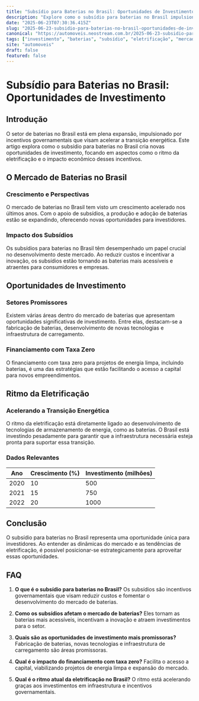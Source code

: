 ```yaml
---
title: "Subsídio para Baterias no Brasil: Oportunidades de Investimento"
description: "Explore como o subsídio para baterias no Brasil impulsiona o mercado, com foco em oportunidades de investimento e o ritmo da eletrificação."
date: "2025-06-23T07:30:36.415Z"
slug: "2025-06-23-subsidio-para-baterias-no-brasil-oportunidades-de-investimento"
canonical: "https://automoveis.neostream.com.br/2025-06-23-subsidio-para-baterias-no-brasil-oportunidades-de-investimento"
tags: ["investimento", "baterias", "subsídio", "eletrificação", "mercado"]
site: "automoveis"
draft: false
featured: false
---
```


# Subsídio para Baterias no Brasil: Oportunidades de Investimento

## Introdução
O setor de baterias no Brasil está em plena expansão, impulsionado por incentivos governamentais que visam acelerar a transição energética. Este artigo explora como o subsídio para baterias no Brasil cria novas oportunidades de investimento, focando em aspectos como o ritmo da eletrificação e o impacto econômico desses incentivos.

## O Mercado de Baterias no Brasil
### Crescimento e Perspectivas
O mercado de baterias no Brasil tem visto um crescimento acelerado nos últimos anos. Com o apoio de subsídios, a produção e adoção de baterias estão se expandindo, oferecendo novas oportunidades para investidores.

### Impacto dos Subsídios
Os subsídios para baterias no Brasil têm desempenhado um papel crucial no desenvolvimento deste mercado. Ao reduzir custos e incentivar a inovação, os subsídios estão tornando as baterias mais acessíveis e atraentes para consumidores e empresas.

## Oportunidades de Investimento
### Setores Promissores
Existem várias áreas dentro do mercado de baterias que apresentam oportunidades significativas de investimento. Entre elas, destacam-se a fabricação de baterias, desenvolvimento de novas tecnologias e infraestrutura de carregamento.

### Financiamento com Taxa Zero
O financiamento com taxa zero para projetos de energia limpa, incluindo baterias, é uma das estratégias que estão facilitando o acesso a capital para novos empreendimentos.

## Ritmo da Eletrificação
### Acelerando a Transição Energética
O ritmo da eletrificação está diretamente ligado ao desenvolvimento de tecnologias de armazenamento de energia, como as baterias. O Brasil está investindo pesadamente para garantir que a infraestrutura necessária esteja pronta para suportar essa transição.

### Dados Relevantes
| Ano | Crescimento (%) | Investimento (milhões)
|-----|----------------|-----------------------|
| 2020 | 10 | 500 |
| 2021 | 15 | 750 |
| 2022 | 20 | 1000 |

## Conclusão
O subsídio para baterias no Brasil representa uma oportunidade única para investidores. Ao entender as dinâmicas do mercado e as tendências de eletrificação, é possível posicionar-se estrategicamente para aproveitar essas oportunidades.

## FAQ
1. **O que é o subsídio para baterias no Brasil?**
   Os subsídios são incentivos governamentais que visam reduzir custos e fomentar o desenvolvimento do mercado de baterias.

2. **Como os subsídios afetam o mercado de baterias?**
   Eles tornam as baterias mais acessíveis, incentivam a inovação e atraem investimentos para o setor.

3. **Quais são as oportunidades de investimento mais promissoras?**
   Fabricação de baterias, novas tecnologias e infraestrutura de carregamento são áreas promissoras.

4. **Qual é o impacto do financiamento com taxa zero?**
   Facilita o acesso a capital, viabilizando projetos de energia limpa e expansão do mercado.

5. **Qual é o ritmo atual da eletrificação no Brasil?**
   O ritmo está acelerando graças aos investimentos em infraestrutura e incentivos governamentais.